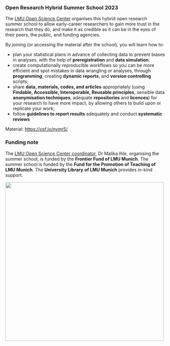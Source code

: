 ### Open Research Hybrid Summer School 2023

The [LMU Open Science Center](https://www.osc.uni-muenchen.de/index.html) organises this hybrid open research summer school to allow early-career researchers to gain more trust in the research that they do, and make it as credible as it can be in the eyes of their peers, the public, and funding agencies.

By joining (or accessing the material after the school), you will learn how to:

-   plan your statistical plans in advance of collecting data to prevent biases in analyses, with the help of **preregistration** and **data simulation**;
-   create computationally reproducible workflows so you can be more efficient and spot mistakes in data wrangling or analyses, through **programming**, creating **dynamic reports**, and **version controlling** scripts;
-   share **data, materials, codes, and articles** appropriately (using **Findable, Accessible, Interoperable, Reusable principles**, sensible data **anonymisation techniques**, adequate **repositories** and **licences**) for your research to have more impact, by allowing others to build upon or replicate your work;
-   follow **guidelines to report results** adequately and conduct **systematic reviews**

Material: <https://osf.io/nymr5/>

### Funding note

The [LMU Open Science Center coordinator](https://www.osc.uni-muenchen.de/about_us/coordinator/index.html), Dr Malika Ihle, organising the summer school, is funded by the **Frontier Fund of LMU Munich**. The summer school is funded by the **Fund for the Promotion of Teaching of LMU Munich**. The **University Library** **of LMU Munich** provides in-kind support.

![](img/OSC-LMU-UB.png){fig-alt="OSC, LMU and UB logos" fig-align="center" width="500"}
